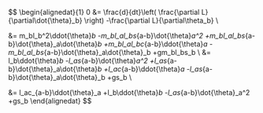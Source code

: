 $$
\begin{alignedat}{1}
0 &=
  \frac{d}{dt}\left(
    \frac{\partial L}{\partial\dot{\theta}_b}
  \right)
  -\frac{\partial L}{\partial\theta_b}
  \\

 &= m_bl_b^2\ddot{\theta}_b
    -m_bl_al_bs_{a-b}\dot{\theta}_a^2
    +m_bl_al_bs_{a-b}\dot{\theta}_a\dot{\theta}_b
    +m_bl_al_bc_{a-b}\ddot{\theta}_a
    -m_bl_al_bs_{a-b}\dot{\theta}_a\dot{\theta}_b
    +gm_bl_bs_b
  \\
  &= l_b\ddot{\theta}_b
    -l_as_{a-b}\dot{\theta}_a^2
    +l_as_{a-b}\dot{\theta}_a\dot{\theta}_b
    +l_ac_{a-b}\ddot{\theta}_a
    -l_as_{a-b}\dot{\theta}_a\dot{\theta}_b
    +gs_b
  \\

 &= l_ac_{a-b}\ddot{\theta}_a
    +l_b\ddot{\theta}_b
    -l_as_{a-b}\dot{\theta}_a^2
    +gs_b
\end{alignedat}
$$
